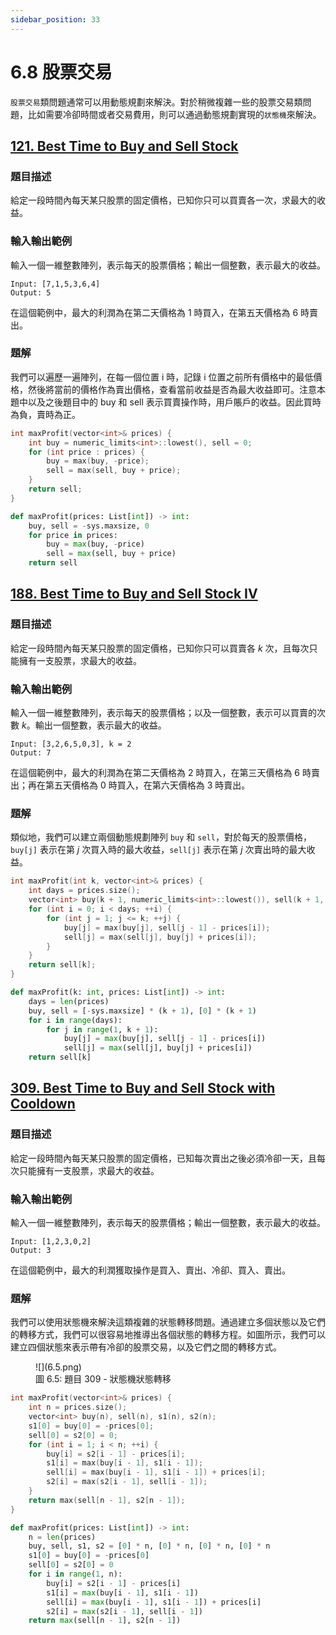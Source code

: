 ```yaml
---
sidebar_position: 33
---
```


# 6.8 股票交易

`股票交易`類問題通常可以用動態規劃來解決。對於稍微複雜一些的股票交易類問題，比如需要冷卻時間或者交易費用，則可以通過動態規劃實現的`狀態機`來解決。

## [121. Best Time to Buy and Sell Stock](https://leetcode.com/problems/best-time-to-buy-and-sell-stock/)

### 題目描述

給定一段時間內每天某只股票的固定價格，已知你只可以買賣各一次，求最大的收益。

### 輸入輸出範例

輸入一個一維整數陣列，表示每天的股票價格；輸出一個整數，表示最大的收益。

```
Input: [7,1,5,3,6,4]
Output: 5
```

在這個範例中，最大的利潤為在第二天價格為 1 時買入，在第五天價格為 6 時賣出。

### 題解

我們可以遍歷一遍陣列，在每一個位置 i 時，記錄 i 位置之前所有價格中的最低價格，然後將當前的價格作為賣出價格，查看當前收益是否為最大收益即可。注意本題中以及之後題目中的 buy 和 sell 表示買賣操作時，用戶賬戶的收益。因此買時為負，賣時為正。

<Tabs>
<TabItem value="cpp" label="C++">

```cpp
int maxProfit(vector<int>& prices) {
    int buy = numeric_limits<int>::lowest(), sell = 0;
    for (int price : prices) {
        buy = max(buy, -price);
        sell = max(sell, buy + price);
    }
    return sell;
}
```

</TabItem>
<TabItem value="py" label="Python">

```py
def maxProfit(prices: List[int]) -> int:
    buy, sell = -sys.maxsize, 0
    for price in prices:
        buy = max(buy, -price)
        sell = max(sell, buy + price)
    return sell
```

</TabItem>

</Tabs>

## [188. Best Time to Buy and Sell Stock IV](https://leetcode.com/problems/best-time-to-buy-and-sell-stock-iv/)

### 題目描述

給定一段時間內每天某只股票的固定價格，已知你只可以買賣各 $k$ 次，且每次只能擁有一支股票，求最大的收益。

### 輸入輸出範例

輸入一個一維整數陣列，表示每天的股票價格；以及一個整數，表示可以買賣的次數 $k$。輸出一個整數，表示最大的收益。

```
Input: [3,2,6,5,0,3], k = 2
Output: 7
```

在這個範例中，最大的利潤為在第二天價格為 2 時買入，在第三天價格為 6 時賣出；再在第五天價格為 0 時買入，在第六天價格為 3 時賣出。

### 題解

類似地，我們可以建立兩個動態規劃陣列 `buy` 和 `sell`，對於每天的股票價格，`buy[j]` 表示在第 $j$ 次買入時的最大收益，`sell[j]` 表示在第 $j$ 次賣出時的最大收益。


<Tabs>
<TabItem value="cpp" label="C++">

```cpp
int maxProfit(int k, vector<int>& prices) {
    int days = prices.size();
    vector<int> buy(k + 1, numeric_limits<int>::lowest()), sell(k + 1, 0);
    for (int i = 0; i < days; ++i) {
        for (int j = 1; j <= k; ++j) {
            buy[j] = max(buy[j], sell[j - 1] - prices[i]);
            sell[j] = max(sell[j], buy[j] + prices[i]);
        }
    }
    return sell[k];
}
```

</TabItem>
<TabItem value="py" label="Python">

```py
def maxProfit(k: int, prices: List[int]) -> int:
    days = len(prices)
    buy, sell = [-sys.maxsize] * (k + 1), [0] * (k + 1)
    for i in range(days):
        for j in range(1, k + 1):
            buy[j] = max(buy[j], sell[j - 1] - prices[i])
            sell[j] = max(sell[j], buy[j] + prices[i])
    return sell[k]
```

</TabItem>

</Tabs>

## [309. Best Time to Buy and Sell Stock with Cooldown](https://leetcode.com/problems/best-time-to-buy-and-sell-stock-with-cooldown/)

### 題目描述

給定一段時間內每天某只股票的固定價格，已知每次賣出之後必須冷卻一天，且每次只能擁有一支股票，求最大的收益。

### 輸入輸出範例

輸入一個一維整數陣列，表示每天的股票價格；輸出一個整數，表示最大的收益。

```
Input: [1,2,3,0,2]
Output: 3
```

在這個範例中，最大的利潤獲取操作是買入、賣出、冷卻、買入、賣出。

### 題解

我們可以使用狀態機來解決這類複雜的狀態轉移問題。通過建立多個狀態以及它們的轉移方式，我們可以很容易地推導出各個狀態的轉移方程。如圖所示，我們可以建立四個狀態來表示帶有冷卻的股票交易，以及它們之間的轉移方式。

<figure>
  <span style={{ display: 'block', width: '40%', margin: '0 auto' }}>
    ![](6.5.png)
  </span>
  <figcaption style={{ textAlign: 'center' }}>圖 6.5: 題目 309 - 狀態機狀態轉移</figcaption>
</figure>

<Tabs>
<TabItem value="cpp" label="C++">

```cpp
int maxProfit(vector<int>& prices) {
    int n = prices.size();
    vector<int> buy(n), sell(n), s1(n), s2(n);
    s1[0] = buy[0] = -prices[0];
    sell[0] = s2[0] = 0;
    for (int i = 1; i < n; ++i) {
        buy[i] = s2[i - 1] - prices[i];
        s1[i] = max(buy[i - 1], s1[i - 1]);
        sell[i] = max(buy[i - 1], s1[i - 1]) + prices[i];
        s2[i] = max(s2[i - 1], sell[i - 1]);
    }
    return max(sell[n - 1], s2[n - 1]);
}
```

</TabItem>
<TabItem value="py" label="Python">

```py
def maxProfit(prices: List[int]) -> int:
    n = len(prices)
    buy, sell, s1, s2 = [0] * n, [0] * n, [0] * n, [0] * n
    s1[0] = buy[0] = -prices[0]
    sell[0] = s2[0] = 0
    for i in range(1, n):
        buy[i] = s2[i - 1] - prices[i]
        s1[i] = max(buy[i - 1], s1[i - 1])
        sell[i] = max(buy[i - 1], s1[i - 1]) + prices[i]
        s2[i] = max(s2[i - 1], sell[i - 1])
    return max(sell[n - 1], s2[n - 1])
```

</TabItem>

</Tabs>